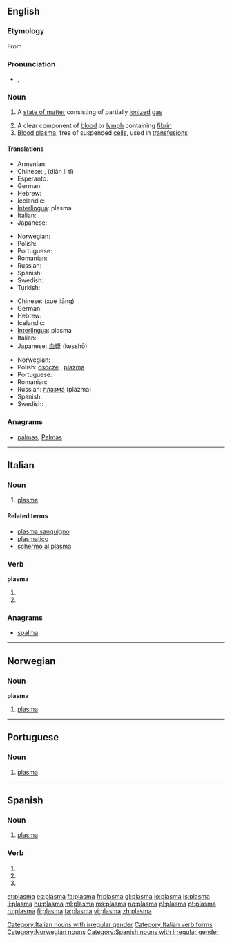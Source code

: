 {{wikipedia|Plasma}}
{{also|plasmă}}
==English==

===Etymology===
From {{etyl|grc|en}} {{term|πλάσμα||something formed|tr=plasma|lang=grc|sc=polytonic}}

===Pronunciation===
* {{IPA|/ˈplæzmə/}}, {{SAMPA|/"pl{zm@/}}

===Noun===
{{wikipedia}}
{{en-noun}}

# {{physics}} A [[state of matter]] consisting of partially [[ionized]] [[gas]]
# A clear component of [[blood]] or [[lymph]] containing [[fibrin]]
# [[blood plasma|Blood plasma]], free of suspended [[cell]]s, used in [[transfusion]]s

====Translations====
{{trans-top|high energy state of matter}}
* Armenian: {{t|hy|պլազմա|tr=plazma}}
* Chinese: {{t|cmn|電離體|sc=Hani}}, {{t|cmn|电离体|sc=Hani}} (diàn lí tǐ)
* Esperanto: {{t-|eo|plasmo|xs=Esperanto}}
* German: {{t+|de|Plasma|n}}
* Hebrew: {{t+|he|פלזמה|f|tr=plazma}}
* Icelandic: {{t+|is|rafgas|n}}
* [[Interlingua]]: plasma
* Italian: {{t-|it|plasma|m}}
* Japanese: {{t+|ja|プラズマ|tr=purazuma}}
{{trans-mid}}
* Norwegian: {{t+|no|plasma|n}}
* Polish: {{t+|pl|plazma|f}}
* Portuguese: {{t+|pt|plasma|m}}
* Romanian: {{t+|ro|plasmă|f}}
* Russian: {{t+|ru|плазма|f|tr=plázma}}
* Spanish: {{t+|es|plasma|f}}
* Swedish: {{t-|sv|plasma|c}}
* Turkish: {{t-|tr|plazma}}
{{trans-bottom}}

{{trans-top|component of blood}}
* Chinese: {{t|cmn|血浆|sc=Hani}} (xuè jiāng)
* German: {{t+|de|Plasma|n}}
* Hebrew: {{t+|he|פלזמה|f|tr=plazma}}
* Icelandic: {{t+|is|blóðvökvi|m}}
* [[Interlingua]]: plasma
* Italian: {{t-|it|plasma|m}}
* Japanese: [[血漿]] (kesshō)
{{trans-mid}}
* Norwegian: {{t+|no|plasma|n}}
* Polish: [[osocze]] {{n}}, [[plazma]] {{f}}
* Portuguese: {{t+|pt|plasma|m}}
* Romanian: {{t+|ro|plasmă|f}}
* Russian: [[плазма]] (plázma) {{f}}
* Spanish: {{t+|es|plasma|f}}
* Swedish: {{t+|sv|blodplasma|c}}, {{t-|sv|plasma|c}}
{{trans-bottom}}

===Anagrams===
* {{alphagram|aalmps}} [[palmas#English|palmas]], [[Palmas#English|Palmas]]
----
==Italian==
{{wikipedia|lang=it}}

===Noun===
{{it-noun|plasm|m|a|i}}

# {{context|physics|biology|lang=it}} [[plasma#English|plasma]]

====Related terms====
* [[plasma sanguigno]]
* [[plasmatico]]
* [[schermo al plasma]]

===Verb===
'''plasma'''

# {{form of|[[third-person|Third-person]] [[singular]] [[present tense]]|[[plasmare#Italian|plasmare]]|lang=Italian}}
# {{form of|[[second-person|Second-person]] singular [[imperative]]|plasmare#Italian|plasmare|lang=Italian}}

===Anagrams===
* {{alphagram|aalmps}} [[spalma#Italian|spalma]]
[[Category:Italian nouns with irregular gender]]
[[Category:Italian verb forms]]

----

==Norwegian==

===Noun===
'''plasma''' {{n}}

# {{context|physics|biology|lang=no}} [[#English|plasma]]

[[Category:Norwegian nouns]]

----

==Portuguese==

===Noun===
{{pt-noun-m-unc}}

# {{context|physics|biology|lang=pt}} [[#English|plasma]]

----

==Spanish==

===Noun===
{{es-noun-m-unc}}

# {{context|physics|biology|lang=es}} [[#English|plasma]]

===Verb===
{{es-verb-form|plasmar}}
 
# {{es-verb form of|ending=ar|mood=imperative|sense=affirmative|pers=2|formal=no|number=singular|[[plasmar]]}}
# {{es-verb form of|ending=ar|mood=indicative|tense=present|pers=2|formal=yes|number=singular|[[plasmar]]}}
# {{es-verb form of|ending=ar|mood=indicative|tense=present|pers=3|number=singular|[[plasmar]]}}

[[Category:Spanish nouns with irregular gender]]

[[et:plasma]]
[[es:plasma]]
[[fa:plasma]]
[[fr:plasma]]
[[gl:plasma]]
[[io:plasma]]
[[is:plasma]]
[[li:plasma]]
[[hu:plasma]]
[[ml:plasma]]
[[ms:plasma]]
[[no:plasma]]
[[pl:plasma]]
[[pt:plasma]]
[[ru:plasma]]
[[fi:plasma]]
[[ta:plasma]]
[[vi:plasma]]
[[zh:plasma]]